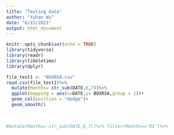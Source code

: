 ```yaml
---
title: "Testing data"
author: "Yuhan Wu"
date: "6/15/2021"
output: html_document
---
```


```r
knitr::opts_chunk$set(echo = TRUE)
library(tidyverse)
library(readr)
library(tibbletime)
library(dplyr)
```

```r
file_test1 <- "BOXRSA.csv"
read.csv(file_test1)%>%
  mutate(Months= str_sub(DATE,6,7))%>%
  ggplot(mapping = aes(x=DATE,y= BOXRSA,group = 1))+
  geom_col(position = "dodge")+
  geom_smooth()
 
  
```

```r
#mutate(Months= str_sub(DATE,6,7))%>% filter(Months=="01")%>%
```

